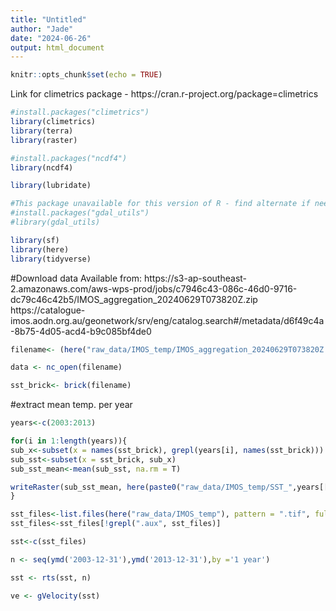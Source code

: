```yaml
---
title: "Untitled"
author: "Jade"
date: "2024-06-26"
output: html_document
---
```


```r
knitr::opts_chunk$set(echo = TRUE)
```


Link for climetrics package - https://cran.r-project.org/package=climetrics 
```r
#install.packages("climetrics")
library(climetrics)
library(terra)
library(raster)

#install.packages("ncdf4")
library(ncdf4)

library(lubridate)

#This package unavailable for this version of R - find alternate if needed 
#install.packages("gdal_utils")
#library(gdal_utils)

library(sf)
library(here)
library(tidyverse)
```


#Download data 
Available from: https://s3-ap-southeast-2.amazonaws.com/aws-wps-prod/jobs/c7946c43-086c-46d0-9716-dc79c46c42b5/IMOS_aggregation_20240629T073820Z.zip
https://catalogue-imos.aodn.org.au/geonetwork/srv/eng/catalog.search#/metadata/d6f49c4a-8b75-4d05-acd4-b9c085bf4de0
```r
filename<- (here("raw_data/IMOS_temp/IMOS_aggregation_20240629T073820Z.nc"))

data <- nc_open(filename)
```

```r
sst_brick<- brick(filename)
```

#extract mean temp. per year
```r
years<-c(2003:2013)

for(i in 1:length(years)){
sub_x<-subset(x = names(sst_brick), grepl(years[i], names(sst_brick))) 
sub_sst<-subset(x = sst_brick, sub_x)
sub_sst_mean<-mean(sub_sst, na.rm = T)

writeRaster(sub_sst_mean, here(paste0("raw_data/IMOS_temp/SST_",years[[i]],".tif")), overwrite = T)
}

```



```r
sst_files<-list.files(here("raw_data/IMOS_temp"), pattern = ".tif", full.names = T)
sst_files<-sst_files[!grepl(".aux", sst_files)]

sst<-c(sst_files)

n <- seq(ymd('2003-12-31'),ymd('2013-12-31'),by ='1 year')

sst <- rts(sst, n)
```

```r
ve <- gVelocity(sst)
```



